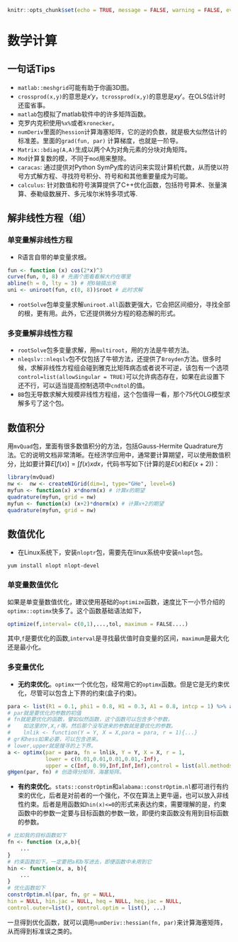 ```r
knitr::opts_chunk$set(echo = TRUE, message = FALSE, warning = FALSE, eval = FALSE)
```
# 数学计算 {#math}
## 一句话Tips
- `matlab::meshgrid`可能有助于你画3D图。
- `crossprod(x,y)`的意思是$x'y$，`tcrossprod(x,y)`的意思是$xy'$。在OLS估计时还蛮省事。
- `matlab`包模拟了matlab软件中的许多矩阵函数。
- 克罗内克积使用`%x%`或者`kronecker`。
- `numDeriv`里面的`hession`计算海塞矩阵，它的逆的负数，就是极大似然估计的标准差。里面的`grad(fun, par)` 计算梯度，也就是一阶导。
- `Matrix::bdiag(A,A)`生成以两个A为对角元素的分块对角矩阵。
- `Mod`计算复数的模，不同于`mod`用来整除。
-  `caracas`: 通过提供对Python SymPy库的访问来实现计算机代数，从而使以符号方式解方程、寻找符号积分、符号和和其他重要量成为可能。
-  `calculus`: 针对数值和符号演算提供了C++优化函数，包括符号算术、张量演算、泰勒级数展开、多元埃尔米特多项式等.

## 解非线性方程（组）

### 单变量解非线性方程

- R语言自带的单变量求根。
```r
fun <- function (x) cos(2*x)^3
curve(fun, 0, 8) # 先画个图看看解大约在哪里
abline(h = 0, lty = 3) # 把0轴搞出来
uni <- uniroot(fun, c(0, 8))$root # 此时求解
```

-  `rootSolve`包单变量求解`uniroot.all`函数更强大，它会把区间细分，寻找全部的根，更有用。此外，它还提供微分方程的稳态解的形式。

### 多变量解非线性方程

- `rootSolve`包多变量求解，用`multiroot`，用的方法是牛顿方法。
- `nleqslv::nleqslv`包不仅包括了牛顿方法，还提供了`Broyden`方法。很多时候，求解非线性方程组会碰到雅克比矩阵病态或者说不可逆，该包有一个选项`control=list(allowSingular = TRUE)`可以允许病态存在，如果在此设置下还不行，可以适当提高控制选项中`cndtol`的值。
- `BB`包无导数求解大规模非线性方程组，这个包值得一看，那个75代OLG模型求解多亏了这个包。

## 数值积分

用`mvQuad`包，里面有很多数值积分的方法，包括Gauss-Hermite Quadrature方法。它的说明文档非常清晰。在经济学应用中，通常要计算期望，可以使用数值积分，比如要计算$E[f(x)]=\int f(x)xdx$，代码书写如下(计算的是$E(x)$和$E(x+2)$)：
```r
library(mvQuad)
nw <-  nw <- createNIGrid(dim=1, type="GHe", level=6)
myfun <- function(x) x*dnorm(x) # 计算x的期望
quadrature(myfun, grid = nw)
myfun <- function(x) (x+2)*dnorm(x) # 计算x+2的期望
quadrature(myfun, grid = nw)
```


## 数值优化

- 在Linux系统下，安装`nloptr`包，需要先在linux系统中安装`nlopt`包。
```
yum install nlopt nlopt-devel
```



### 单变量数值优化

如果是单变量数值优化，建议使用基础的`optimize`函数，速度比下一小节介绍的`optimx::optimx`快多了。这个函数基础语法如下，

```r
optimize(f,interval= c(0,1),...,tol, maximum = FALSE....) 
```
其中,`f`是要优化的函数,`interval`是寻找最优值时自变量的区间，`maximum`是最大化还是最小化。

### 多变量优化

- **无约束优化**。`optimx`一个优化包，经常用它的`optimx`函数。但是它是无约束优化，尽管可以包含上下界的约束(盒子约束)。
```r
para <- list(R1 = 0.1, phi1 = 0.8, H1 = 0.3, A1 = 0.8, intcp = 1) %>% as.numeric()
# par就是要优化的参数的初值
# fn就是要优化的函数，譬如似然函数，这个函数可以包含多个参数，
#    如这里的Y,X,r等。然后那个没写进来的参数就是要优化的参数。
#    lnlik <- function(Y = Y, X = X,para = para, r = 1){...}
# gr和hess如果必要，可以包含进来。
# lower,upper就是搜寻的上下界。
a <- optimx(par = para, fn = lnlik, Y = Y, X = X, r = 1, 
            lower = c(0.01,0.01,0.01,0.01,-Inf), 
            upper = c(Inf, 0.99,Inf,Inf,Inf),control = list(all.methods = T))
gHgen(par, fn) # 创造得分矩阵，海塞矩阵。
```
- **有约束优化**。`stats::constrOptim`和`alabama::constrOptim.nl`都可进行有约束的优化，后者是对前者的一个强化，不仅在算法上更牛逼，也可以放入非线性约束。后者是用函数如`hin(x)<=0`的形式来表达约束，需要理解的是，约束函数中的参数一定要与目标函数的参数一致，即便约束函数没有用到目标函数的参数。
```r
# 比如我的目标函数如下
fn <- function (x,a,b){
    ...
}
# 约束函数如下。一定要把a和b写进去，即便函数中未用到它
hin <- function(x, a, b){
    ...
}
# 优化函数如下
constrOptim.nl(par, fn, gr = NULL, 
hin = NULL, hin.jac = NULL, heq = NULL, heq.jac = NULL, 
control.outer=list(), control.optim = list(), ...)
```
一旦得到优化函数，就可以调用`numDeriv::hessian(fn, par)`来计算海塞矩阵，从而得到标准误之类的。